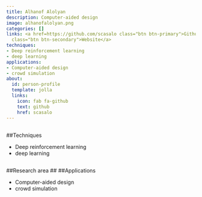 ```yaml
---
title: Alhanof Alolyan
description: Computer-aided design
image: alhanofalolyan.png
categories: []
links: <a href=https://github.com/scasalo class="btn btn-primary">Github</a><a href=https://vcg.leeds.ac.uk/profiles/alhanof-alolyan/
  class="btn btn-secondary">Website</a>
techniques:
- Deep reinforcement learning
- deep learning
applications:
- Computer-aided design
- crowd simulation
about:
  id: person-profile
  template: jolla
  links:
    icon: fab fa-github
    text: github
    href: scasalo
---
```

   
:::{#person-profile}
:::
   
##
##Techniques
   
- Deep reinforcement learning
- deep learning
   
##
##Research area
##
##Applications
   
- Computer-aided design
- crowd simulation
